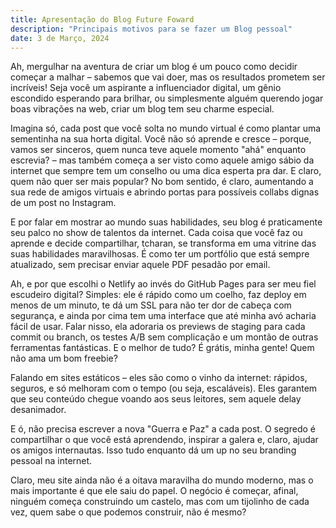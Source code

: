 ```yaml
---
title: Apresentação do Blog Future Foward
description: "Principais motivos para se fazer um Blog pessoal"
date: 3 de Março, 2024
---
```


Ah, mergulhar na aventura de criar um blog é um pouco como decidir começar a malhar – sabemos que vai doer, mas os resultados prometem ser incríveis! Seja você um aspirante a influenciador digital, um gênio escondido esperando para brilhar, ou simplesmente alguém querendo jogar boas vibrações na web, criar um blog tem seu charme especial.

Imagina só, cada post que você solta no mundo virtual é como plantar uma sementinha na sua horta digital. Você não só aprende e cresce – porque, vamos ser sinceros, quem nunca teve aquele momento "ahá" enquanto escrevia? – mas também começa a ser visto como aquele amigo sábio da internet que sempre tem um conselho ou uma dica esperta pra dar. E claro, quem não quer ser mais popular? No bom sentido, é claro, aumentando a sua rede de amigos virtuais e abrindo portas para possíveis collabs dignas de um post no Instagram.

E por falar em mostrar ao mundo suas habilidades, seu blog é praticamente seu palco no show de talentos da internet. Cada coisa que você faz ou aprende e decide compartilhar, tcharan, se transforma em uma vitrine das suas habilidades maravilhosas. É como ter um portfólio que está sempre atualizado, sem precisar enviar aquele PDF pesadão por email.

Ah, e por que escolhi o Netlify ao invés do GitHub Pages para ser meu fiel escudeiro digital? Simples: ele é rápido como um coelho, faz deploy em menos de um minuto, te dá um SSL para não ter dor de cabeça com segurança, e ainda por cima tem uma interface que até minha avó acharia fácil de usar. Falar nisso, ela adoraria os previews de staging para cada commit ou branch, os testes A/B sem complicação e um montão de outras ferramentas fantásticas. E o melhor de tudo? É grátis, minha gente! Quem não ama um bom freebie?

Falando em sites estáticos – eles são como o vinho da internet: rápidos, seguros, e só melhoram com o tempo (ou seja, escaláveis). Eles garantem que seu conteúdo chegue voando aos seus leitores, sem aquele delay desanimador.

E ó, não precisa escrever a nova "Guerra e Paz" a cada post. O segredo é compartilhar o que você está aprendendo, inspirar a galera e, claro, ajudar os amigos internautas. Isso tudo enquanto dá um up no seu branding pessoal na internet.

Claro, meu site ainda não é a oitava maravilha do mundo moderno, mas o mais importante é que ele saiu do papel. O negócio é começar, afinal, ninguém começa construindo um castelo, mas com um tijolinho de cada vez, quem sabe o que podemos construir, não é mesmo?
